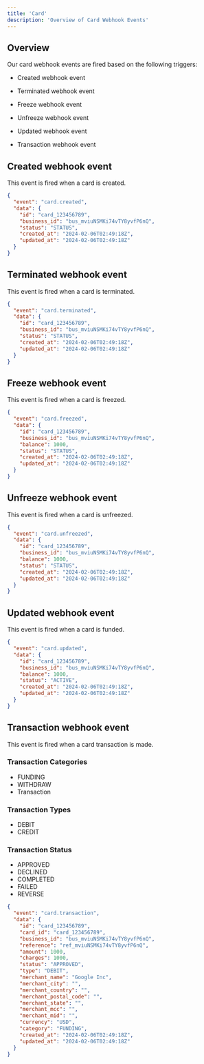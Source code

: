 ```yaml
---
title: 'Card'
description: 'Overview of Card Webhook Events'
---
```


## Overview

Our card webhook events are fired based on the following triggers:

- Created webhook event

- Terminated webhook event

- Freeze webhook event

- Unfreeze webhook event

- Updated webhook event

- Transaction webhook event

## Created webhook event

This event is fired when a card is created.

```json card.created
{
  "event": "card.created",
  "data": {
    "id": "card_123456789",
    "business_id": "bus_mviuNSMKi74vTY8yvfP6nQ",
    "status": "STATUS",
    "created_at": "2024-02-06T02:49:18Z",
    "updated_at": "2024-02-06T02:49:18Z"
  }
}
```

## Terminated webhook event

This event is fired when a card is terminated.

```json card.terminated
{
  "event": "card.terminated",
  "data": {
    "id": "card_123456789",
    "business_id": "bus_mviuNSMKi74vTY8yvfP6nQ",
    "status": "STATUS",
    "created_at": "2024-02-06T02:49:18Z",
    "updated_at": "2024-02-06T02:49:18Z"
  }
}
```

## Freeze webhook event

This event is fired when a card is freezed.

```json card.freezed
{
  "event": "card.freezed",
  "data": {
    "id": "card_123456789",
    "business_id": "bus_mviuNSMKi74vTY8yvfP6nQ",
    "balance": 1000,
    "status": "STATUS",
    "created_at": "2024-02-06T02:49:18Z",
    "updated_at": "2024-02-06T02:49:18Z"
  }
}
```

## Unfreeze webhook event

This event is fired when a card is unfreezed.

```json card.unfreezed
{
  "event": "card.unfreezed",
  "data": {
    "id": "card_123456789",
    "business_id": "bus_mviuNSMKi74vTY8yvfP6nQ",
    "balance": 1000,
    "status": "STATUS",
    "created_at": "2024-02-06T02:49:18Z",
    "updated_at": "2024-02-06T02:49:18Z"
  }
}
```

## Updated webhook event

This event is fired when a card is funded.

```json card.updated
{
  "event": "card.updated",
  "data": {
    "id": "card_123456789",
    "business_id": "bus_mviuNSMKi74vTY8yvfP6nQ",
    "balance": 1000,
    "status": "ACTIVE",
    "created_at": "2024-02-06T02:49:18Z",
    "updated_at": "2024-02-06T02:49:18Z"
  }
}
```

## Transaction webhook event

This event is fired when a card transaction is made.

### Transaction Categories

- FUNDING
- WITHDRAW
- Transaction

### Transaction Types

- DEBIT
- CREDIT

### Transaction Status

- APPROVED
- DECLINED
- COMPLETED
- FAILED
- REVERSE

```json card.transaction
{
  "event": "card.transaction",
  "data": {
    "id": "card_123456789",
    "card_id": "card_123456789",
    "business_id": "bus_mviuNSMKi74vTY8yvfP6nQ",
    "reference": "ref_mviuNSMKi74vTY8yvfP6nQ",
    "amount": 1000,
    "charges": 1000,
    "status": "APPROVED",
    "type": "DEBIT",
    "merchant_name": "Google Inc",
    "merchant_city": "",
    "merchant_country": "",
    "merchant_postal_code": "",
    "merchant_state": "",
    "merchant_mcc": "",
    "merchant_mid": "",
    "currency": "USD",
    "category": "FUNDING",
    "created_at": "2024-02-06T02:49:18Z",
    "updated_at": "2024-02-06T02:49:18Z"
  }
}
```

